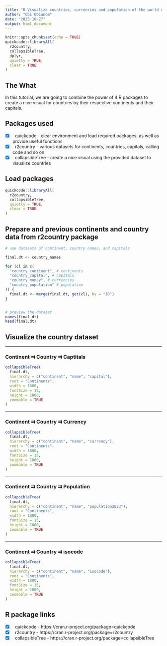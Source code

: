 ```yaml
---
title: "R Visualize countries, currencies and population of the world using r2country"
author: "Obi Obianom"
date: "2023-10-27"
output: html_document
---
```


```r
knitr::opts_chunk$set(echo = TRUE)
quickcode::libraryAll(
  r2country,
  collapsibleTree,
  dplyr,
  quietly = TRUE,
  clear = TRUE
)
```

## The What

In this tutorial, we are going to combine the power of 4 R packages to create a nice visual for countries by their respective continents and their capitals.

## Packages used

 - [x] &nbsp; quickcode - clear environment and load required packages, as well as provide useful functions
 - [x] &nbsp; r2country - various datasets for continents, countries, capitals, calling code and so on
 - [x] &nbsp; collapsibleTree - create a nice visual using the provided dataset to visualize countries 
 
## Load packages

```r
quickcode::libraryAll(
  r2country,
  collapsibleTree,
  quietly = TRUE,
  clear = TRUE
)

```


## Prepare and previous continents and country data from r2country package

```r
# use datasets of continent, country names, and capitals

final.dt <- country_names

for (cl in c(
  "country_continent", # continents
  "country_capital", # capitals
  "country_money", # currencies
  "country_population" # population
)) {
  final.dt <- merge(final.dt, get(cl), by = "ID")
}


# preview the dataset
names(final.dt)
head(final.dt)

```


## Visualize the country dataset

*** 

### Continent ⇉ Country ⇉ Captitals

```r
collapsibleTree(
  final.dt,
  hierarchy = c("continent", "name", "capital"),
  root = "Continents",
  width = 1800,
  fontSize = 15,
  height = 1000,
  zoomable = TRUE
)
```
***
### Continent ⇉ Country ⇉ Currency
```r
collapsibleTree(
  final.dt,
  hierarchy = c("continent", "name", "currency"),
  root = "Continents",
  width = 1800,
  fontSize = 15,
  height = 1000,
  zoomable = TRUE
)
```
***
### Continent ⇉ Country ⇉ Population
```r
collapsibleTree(
  final.dt,
  hierarchy = c("continent", "name", "population2023"),
  root = "Continents",
  width = 1800,
  fontSize = 15,
  height = 1000,
  zoomable = TRUE
)
```

***
### Continent ⇉ Country ⇉ isocode
```r
collapsibleTree(
  final.dt,
  hierarchy = c("continent", "name", "isocode"),
  root = "Continents",
  width = 1800,
  fontSize = 15,
  height = 1000,
  zoomable = TRUE
)
```

## R package links

 - [x] &nbsp; quickcode - https://cran.r-project.org/package=quickcode
 - [x] &nbsp; r2country - https://cran.r-project.org/package=r2country
 - [x] &nbsp; collapsibleTree - https://cran.r-project.org/package=collapsibleTree
